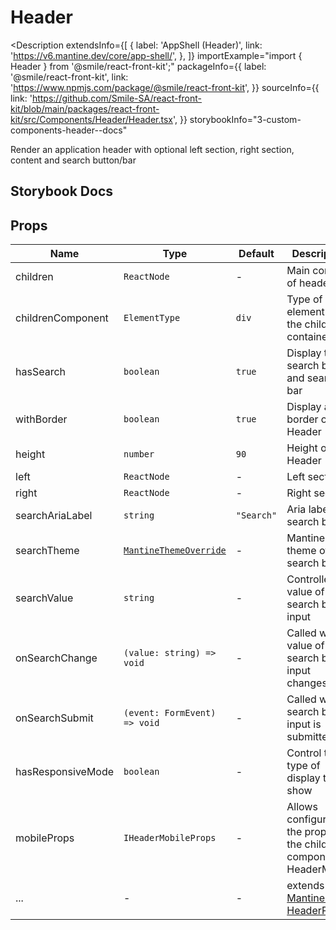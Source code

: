# Header

<Description
  extendsInfo={[
    {
      label: 'AppShell (Header)',
      link: 'https://v6.mantine.dev/core/app-shell/',
    },
  ]}
  importExample="import { Header } from '@smile/react-front-kit';"
  packageInfo={{
    label: '@smile/react-front-kit',
    link: 'https://www.npmjs.com/package/@smile/react-front-kit',
  }}
  sourceInfo={{
    link: 'https://github.com/Smile-SA/react-front-kit/blob/main/packages/react-front-kit/src/Components/Header/Header.tsx',
  }}
  storybookInfo="3-custom-components-header--docs"
>
  Render an application header with optional left section, right section,
  content and search button/bar
</Description>

## Storybook Docs

<StorybookEmbed storyId="3-custom-components-header--docs" height="1510" />

## Props

| Name              | Type                                                                         | Default    | Description                                                                                          |
| ----------------- | ---------------------------------------------------------------------------- | ---------- | ---------------------------------------------------------------------------------------------------- |
| children          | `ReactNode`                                                                  | -          | Main content of header                                                                               |
| childrenComponent | `ElementType`                                                                | `div`      | Type of element for the children container                                                           |
| hasSearch         | `boolean`                                                                    | `true`     | Display the search button and search bar                                                             |
| withBorder        | `boolean`                                                                    | `true`     | Display a border on the Header                                                                       |
| height            | `number`                                                                     | `90`       | Height of Header                                                                                     |
| left              | `ReactNode`                                                                  | -          | Left section                                                                                         |
| right             | `ReactNode`                                                                  | -          | Right section                                                                                        |
| searchAriaLabel   | `string`                                                                     | `"Search"` | Aria label of search button                                                                          |
| searchTheme       | [`MantineThemeOverride`](https://v6.mantine.dev/theming/theme-object/#usage) | -          | Mantine theme of search bar                                                                          |
| searchValue       | `string`                                                                     | -          | Controlled value of search bar input                                                                 |
| onSearchChange    | `(value: string) => void`                                                    | -          | Called when value of search bar input changes                                                        |
| onSearchSubmit    | `(event: FormEvent) => void`                                                 | -          | Called when search bar input is submitted                                                            |
| hasResponsiveMode | `boolean`                                                                    | -          | Control the type of display to show                                                                  |
| mobileProps       | `IHeaderMobileProps`                                                         | -          | Allows configuring the props of the child component HeaderMobile                                     |
| ...               | -                                                                            | -          | extends [Mantine's HeaderProps](https://v6.mantine.dev/core/app-shell/?t=props#headercomponentprops) |
